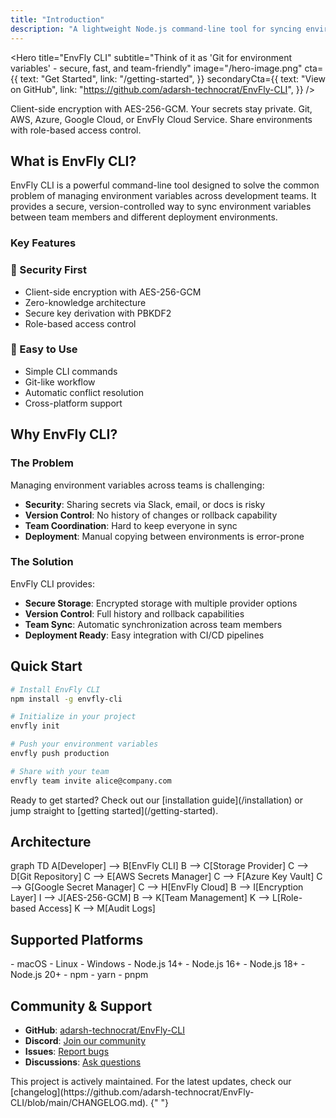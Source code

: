 ```yaml
---
title: "Introduction"
description: "A lightweight Node.js command-line tool for syncing environment variables across teams and projects"
---
```


<Hero
  title="EnvFly CLI"
  subtitle="Think of it as 'Git for environment variables' - secure, fast, and team-friendly"
  image="/hero-image.png"
  cta={{
    text: "Get Started",
    link: "/getting-started",
  }}
  secondaryCta={{
    text: "View on GitHub",
    link: "https://github.com/adarsh-technocrat/EnvFly-CLI",
  }}
/>

<Grid cols={3}>
  <Card title="🔐 Secure Storage" href="/concepts/security">
    Client-side encryption with AES-256-GCM. Your secrets stay private.
  </Card>
  <Card title="🌐 Multiple Providers" href="/providers/git">
    Git, AWS, Azure, Google Cloud, or EnvFly Cloud Service.
  </Card>
  <Card title="👥 Team Collaboration" href="/concepts/teams">
    Share environments with role-based access control.
  </Card>
</Grid>

## What is EnvFly CLI?

EnvFly CLI is a powerful command-line tool designed to solve the common problem of managing environment variables across development teams. It provides a secure, version-controlled way to sync environment variables between team members and different deployment environments.

### Key Features

<Grid cols={2}>
  <div>
    <h3>🔐 Security First</h3>
    <ul>
      <li>Client-side encryption with AES-256-GCM</li>
      <li>Zero-knowledge architecture</li>
      <li>Secure key derivation with PBKDF2</li>
      <li>Role-based access control</li>
    </ul>
  </div>
  <div>
    <h3>🚀 Easy to Use</h3>
    <ul>
      <li>Simple CLI commands</li>
      <li>Git-like workflow</li>
      <li>Automatic conflict resolution</li>
      <li>Cross-platform support</li>
    </ul>
  </div>
</Grid>

## Why EnvFly CLI?

### The Problem

Managing environment variables across teams is challenging:

- **Security**: Sharing secrets via Slack, email, or docs is risky
- **Version Control**: No history of changes or rollback capability
- **Team Coordination**: Hard to keep everyone in sync
- **Deployment**: Manual copying between environments is error-prone

### The Solution

EnvFly CLI provides:

- **Secure Storage**: Encrypted storage with multiple provider options
- **Version Control**: Full history and rollback capabilities
- **Team Sync**: Automatic synchronization across team members
- **Deployment Ready**: Easy integration with CI/CD pipelines

## Quick Start

```bash
# Install EnvFly CLI
npm install -g envfly-cli

# Initialize in your project
envfly init

# Push your environment variables
envfly push production

# Share with your team
envfly team invite alice@company.com
```

<Callout type="info">
  Ready to get started? Check out our [installation guide](/installation) or
  jump straight to [getting started](/getting-started).
</Callout>

## Architecture

<Mermaid>
  graph TD A[Developer] --> B[EnvFly CLI] B --> C[Storage Provider] C --> D[Git
  Repository] C --> E[AWS Secrets Manager] C --> F[Azure Key Vault] C -->
  G[Google Secret Manager] C --> H[EnvFly Cloud] B --> I[Encryption Layer] I -->
  J[AES-256-GCM] B --> K[Team Management] K --> L[Role-based Access] K -->
  M[Audit Logs]
</Mermaid>

## Supported Platforms

<Grid cols={3}>
  <Card title="Operating Systems">- macOS - Linux - Windows</Card>
  <Card title="Node.js Versions">
    - Node.js 14+ - Node.js 16+ - Node.js 18+ - Node.js 20+
  </Card>
  <Card title="Package Managers">- npm - yarn - pnpm</Card>
</Grid>

## Community & Support

- **GitHub**: [adarsh-technocrat/EnvFly-CLI](https://github.com/adarsh-technocrat/EnvFly-CLI)
- **Discord**: [Join our community](https://discord.gg/envfly)
- **Issues**: [Report bugs](https://github.com/adarsh-technocrat/EnvFly-CLI/issues)
- **Discussions**: [Ask questions](https://github.com/adarsh-technocrat/EnvFly-CLI/discussions)

<Callout type="warning">
  This project is actively maintained. For the latest updates, check our
  [changelog](https://github.com/adarsh-technocrat/EnvFly-CLI/blob/main/CHANGELOG.md).
</Callout>{" "}
